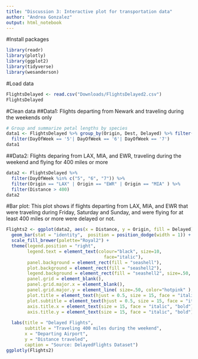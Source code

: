 ```yaml
---
title: "Discussion 3: Interactive plot for transportation data"
author: "Andrea Gonzalez"
output: html_notebook
---
```


#Install packages
```r
library(readr)
library(plotly)
library(ggplot2)
library(tidyverse)
library(wesanderson)
```

#Load data
```r
FlightsDelayed <- read.csv("Downloads/FlightsDelayed2.csv")
FlightsDelayed
```


#Clean data
##Data1: Flights departing from Newark and traveling during the weekends only
```r
# Group and summarize petal lengths by species
data1 <- FlightsDelayed %>% group_by(Origin, Dest, Delayed) %>% filter(Origin == 'EWR') %>%
  filter(DayOfWeek == '5'| DayOfWeek == '6'| DayOfWeek == '7')
data1
```

##Data2: Flights deparing from LAX, MIA, and EWR, traveling during the weekend and flying for 400 miles or more
```r
data2 <- FlightsDelayed %>% 
  filter(DayOfWeek %in% c("5", "6", "7")) %>%
  filter(Origin == "LAX" | Origin == "EWR" | Origin == "MIA" ) %>%
  filter(Distance > 400)
data2
```

#Bar plot: This plot shows if flights departing from LAX, MIA, and EWR that were traveling during Friday, Saturday and Sunday, and were flying for at least 400 miles or more were delayed or not.
```r
Flights2 <- ggplot(data2, aes(x = Distance, y = Origin, fill = Delayed)) +
  geom_bar(stat = "identity",  position = position_dodge(width = 1)) +
  scale_fill_brewer(palette="Royal2") +
  theme(legend.position = "right",
        legend.text = element_text(colour="black", size=10, 
                                     face="italic"),
        panel.background = element_rect(fill = "seashell"),
        plot.background = element_rect(fill = "seashell2"),
        legend.background = element_rect(fill = "seashell2", size=.50, colour = "hotpink"),
        panel.grid = element_blank(),
        panel.grid.major.x = element_blank(),
        panel.grid.major.y = element_line( size=.50, color="hotpink" ),
        plot.title = element_text(hjust = 0.5, size = 15, face = "italic", "bold"),
        plot.subtitle = element_text(hjust = 0.5, size = 15, face = "italic", "bold"),
        axis.title.x = element_text(size = 15, face = "italic", "bold"),
        axis.title.y = element_text(size = 15, face = "italic", "bold")) +
  
  labs(title = "Delayed Flights", 
       subtitle = "Traveling 400 miles during the weekend", 
       x = "Departing Airport", 
       y = "Distance traveled", 
       caption = "Source: DelayedFlights Dataset") 
ggplotly(Flights2)
```

